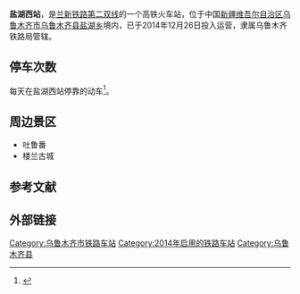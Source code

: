 {{Infobox China railway station
|图片 = 
|车站名称 = 盐湖西站
|车站名称拼音 = Yanhu Xi Railway Staion
|车站位置 = [[中国|中国]][[新疆维吾尔自治区|新疆维吾尔自治区]][[乌鲁木齐市|乌鲁木齐市]][[乌鲁木齐县|乌鲁木齐县]][[盐湖乡|盐湖乡]] 
|坐标 =  
|拼音码 =  
|电报码 =  
|归属 = [[乌鲁木齐铁路局|乌鲁木齐铁路局]]
|线路 = [[兰新铁路第二双线|兰新高铁]]
|车站等级 = [[三等站_(中国大陆)|三等站]]
|月台数目 =  
|站台面 =  
|股道数目 =   
}}

'''盐湖西站'''，是[[兰新铁路第二双线|兰新铁路第二双线]]的一个高铁火车站，位于中国[[新疆维吾尔自治区|新疆维吾尔自治区]][[乌鲁木齐市|乌鲁木齐市]][[乌鲁木齐县|乌鲁木齐县]][[盐湖乡|盐湖乡]]境内，已于2014年12月26日投入运营，隶属乌鲁木齐铁路局管辖。



==停车次数==
每天在盐湖西站停靠的动车<ref>{{Cite web |url=http://train.qunar.com/station.htm?fromStation=%E8%B4%BA%E5%B7%9E&ex_track=bd_aladding_train_s1_chezhan |title=去哪儿网 盐湖西站 每天停车状况及次数 |access-date=2015-02-05 |archive-date=2016-03-04 |archive-url=https://web.archive.org/web/20160304191910/http://train.qunar.com/station.htm?fromStation=%E8%B4%BA%E5%B7%9E&ex_track=bd_aladding_train_s1_chezhan |dead-url=no }}</ref>。
 
 

==周边景区==
*吐鲁番
*楼兰古城

==参考文献==
{{reflist}}
==外部链接==
 
{{China-rail-stub}}
{{start rail box|[[中国高速铁路|中国高速铁路]]}}
{{s-inop|[[大河沿站|大河沿站]]}}
{{s-line|[[兰新铁路第二双线|兰新高铁]]}}
{{s-inop|[[乌鲁木齐南站|乌鲁木齐南站]]}}
{{s-end}}
{{兰新铁路第二双线}}


[[Category:乌鲁木齐市铁路车站|Category:乌鲁木齐市铁路车站]]
[[Category:2014年启用的铁路车站|Category:2014年启用的铁路车站]]
[[Category:乌鲁木齐县|Category:乌鲁木齐县]]